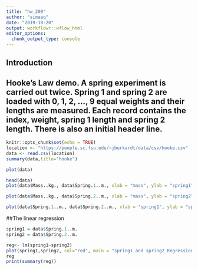```yaml
---
title: "hw_200"
author: "simaaq"
date: "2019-10-20"
output: workflowr::wflow_html
editor_options:
  chunk_output_type: console
---
```


## Introduction
## Hooke's Law demo. A spring experiment is carried out twice. Spring 1 and spring 2 are loaded with 0, 1, 2, ..., 9 equal weights and their lengths are measured. Each record contains the index, weight, spring 1 length and spring 2 length. There is also an initial header line.
```r
knitr::opts_chunk$set(echo = TRUE)
location <- "https://people.sc.fsu.edu/~jburkardt/data/csv/hooke.csv"
data <- read.csv(location)
summary(data,title="hooke")
```

```r
plot(data)
```

```r
head(data)
plot(data$Mass..kg., data$Spring.1..m., xlab = "mass", ylab = "spring1")
```


```r
plot(data$Mass..kg., data$Spring.2..m., xlab = "mass", ylab = "spring2")
```


```r
plot(data$Spring.1..m., data$Spring.2..m., xlab = "spring1", ylab = "spring2")
```

##The linear regression
```r
spring1 = data$Spring.1..m.
spring2 = data$Spring.2..m.

reg<- lm(spring1~spring2)
plot(spring1,spring2, col="red", main = "spring1 and spring2 Regression", abline(reg), cex = 1.3, pch= 16, xlab = "spring1 length", ylab= "spring2 length")
reg
print(summary(reg))
```


